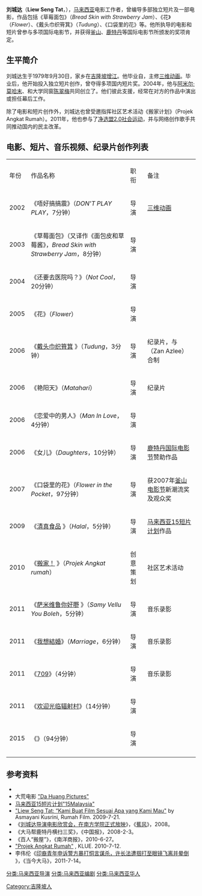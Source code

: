 {{Infobox Person
|name        = 刘城达<br/>{{lang|en|Liew Seng Tat}}
|image       = 
|image_size  = 
|alt         = 
|caption     = 
|birth_name  = 
|birth_date  = {{Birth date and age|1979|09|30}}
|birth_place = [[吉隆坡|吉隆坡]]
|death_date  = <!-- {{Death date and age|YYYY|MM|DD|YYYY|MM|DD}} -->
|death_place = 
|other_names = 
|known_for   = 
|occupation  = [[电影|电影]]工作者
|nationality = {{MAS}}
}}

'''刘城达'''（'''Liew Seng Tat'''，{{bd|1979年|9月30日|||CatIdx=L刘}}），[[马来西亚|马来西亚]]电影工作者，曾编导多部独立短片及一部电影，作品包括《草莓面包》（''Bread Skin with Strawberry Jam''）、《花》（''Flower''）、《戴头巾织筲箕》（''Tudung''）、《口袋里的花》等。他所执导的电影和短片曾参与多项国际电影节，并获得[[釜山国际电影节|釜山]]、[[鹿特丹影展|鹿特丹]]等国际电影节所颁发的奖项肯定。

==生平简介==
刘城达生于1979年9月30日，家乡在[[吉隆坡|吉隆坡]][[增江|增江]]。他毕业自{{tsl|en|Multimedia University|马来西亚多媒体大学}}，主修[[三維電影|三维动画]]。毕业后，他开始投入独立短片创作，曾夺得多项国内短片奖。2004年，他与[[阿米尔·莫哈末|阿米尔·莫哈末]]、{{tsl|en|James Lee (Malaysian film director)|李添兴}}和大学同窗[[陈翠梅|陈翠梅]]共同创立了{{tsl|en|Da Huang Pictures|大荒电影制作公司}}。他们彼此支援，经常在对方的作品中演出或担任幕后工作。

除了电影和短片创作外，刘城达也曾受邀指挥社区艺术活动《搬家计划》（Projek Angkat Rumah）。2011年，他也参与了[[2011年净选盟2.0人民集会|净选盟2.0社会运动]]，并与网络创作歌手共同推动国内的民主改革。

==电影、短片、音乐视频、纪录片创作列表==

{|class="wikitable" 
|- style="background: #777777; color:white"
|年份
|作品名称
|职衔
|备注
|-
|2002
|《唔好搞搞震》（''DON'T PLAY PLAY''，7分钟）
|导演
|[[三維電影|三维动画]]
|-
|2003
|《草莓面包》（又译作《面包皮和草莓酱》，''Bread Skin with Strawberry Jam''，8分钟）
|导演
|
|-
|2004
| 《还要去医院吗？》（''Not Cool''，20分钟）
|导演
|
|-
|2005
|《花》（''Flower''）
|导演
|
|-
|2006
|《[http://www.youtube.com/watch?v=zOVUpSIuggI 戴头巾织筲箕] {{Wayback|url=http://www.youtube.com/watch?v=zOVUpSIuggI |date=20190513080338 }}》（''Tudung''，3分钟）
|导演
|纪录片，与{{tsl|ms|Zan Azlee|赞·阿兹力}}（Zan Azlee）合制
|-
|2006
|《艳阳天》（''Matahari''）
|导演
|纪录片
|-
|2006
|《恋爱中的男人》（''Man In Love''，4分钟）
|导演
|
|-
|2006
|《女儿》（''Daughters''，10分钟）
|导演
|[[鹿特丹影展|鹿特丹国际电影节]]赞助作品
|-
|2007
|《口袋里的花》（''Flower in the Pocket''，97分钟）
|导演
|获2007年[[釜山國際電影節|釜山电影节]]新潮流奖及观众奖
|-
|2009
|《[http://15malaysia.com/films/halal/ 清真食品] {{Wayback|url=http://15malaysia.com/films/halal/ |date=20200818131208 }}》（''Halal''，5分钟）
|导演
|[[15Malaysia|马来西亚15短片计划]]作品
|-
|2010
|《[http://www.youtube.com/watch?v=CB_fDjENnJ0&feature=player_embedded 搬家！] {{Wayback|url=http://www.youtube.com/watch?v=CB_fDjENnJ0&feature=player_embedded |date=20160411140136 }}》（''Projek Angkat rumah''）
|创意策划
|社区艺术活动
|-
|2011
|《[http://www.youtube.com/watch?v=T76F1cl2KrY 萨米维鲁你好嘢] {{Wayback|url=http://www.youtube.com/watch?v=T76F1cl2KrY |date=20191105201901 }}》（''Samy Vellu You Boleh''，5分钟）
|导演
|音乐录影
|-
|2011
|《[http://www.youtube.com/watch?v=usd4hgP6uB0&feature=related 我想結婚]》（''Marriage''，6分钟）
|导演
|音乐录影
|-
|2011
|《[http://www.youtube.com/watch?v=9-TuU0uOkgo&feature=mfu_in_order&list=UL 709]》（4分钟）
|导演
|音乐录影
|-
|2011
|《[http://www.youtube.com/watch?v=BlcUCFVdoc8&feature=channel_video_title 欢迎光临辐射村]》（14分钟）
|导演
|
|-
|2015
|《{{tsl|en|Men Who Save the World|鄉民遇上冒牌鬼}}》（94分钟）
|导演
|
|-
|}

==参考资料==
*{{Imdb name|1356503}}
*大荒电影 [https://web.archive.org/web/20110912180352/http://www.dahuangpictures.com/blogs/index.php/2007/10/17/p202#more202 "Da Huang Pictures"]
*[[15Malaysia|马来西亚15短片计划]][http://15malaysia.com/directors/liew-seng-tat/ "15Malaysia"] {{Wayback|url=http://15malaysia.com/directors/liew-seng-tat/ |date=20200622111413 }}
*[https://web.archive.org/web/20120126145409/http://new.rumahfilm.org/wawancara/liew-seng-tat-%E2%80%9Ckami-buat-film-sesuai-apa-yang-kami-mau/ "Liew Seng Tat: “Kami Buat Film Sesuai Apa yang Kami Mau"] by Asmayani Kusrini, Rumah Film. 2009-7-21.
*《[https://web.archive.org/web/20120117040428/http://www.sc.edu.my/jiaofeng/mix-detail.php?id=2094 刘城达导演电影欣赏会，在南方学院正式放映]》，《[[蕉风|蕉风]]》，2008。
*《大马帮鹿特丹横扫三奖》，《中国报》，2008-2-3。
*《百人“搬屋”》，《南洋商报》，2010-6-27。
*[http://klue.com.my/albums/154/photo/1 "Projek Angkat Rumah"] {{Wayback|url=http://klue.com.my/albums/154/photo/1 |date=20100913224102 }}, KLUE. 2010-7-12.
*李伟伦《[http://m.malaysiakini.com/news/169887 印裔青年申诉警方暴打恫言谋杀，许长法遭掴打至眼镜飞离并晕倒] {{Wayback|url=http://m.malaysiakini.com/news/169887 |date=20191029183658 }}》，《当今大马》，2011-7-14。

[[分类:马来西亚导演|分类:马来西亚导演]]
[[分类:马来西亚编剧|分类:马来西亚编剧]]
[[分类:马来西亚华人|分类:马来西亚华人]]
[[Category:吉隆坡人|Category:吉隆坡人]]